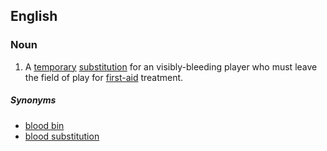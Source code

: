 ==English==
{{wikipedia}}

===Noun===
{{en-noun|sg=[[blood]] [[replacement]]}}

# {{rugby}} A [[temporary]] [[substitution]] for an visibly-bleeding player who must leave the field of play for [[first-aid]] treatment.

=====Synonyms=====
*[[blood bin]]
*[[blood substitution]]